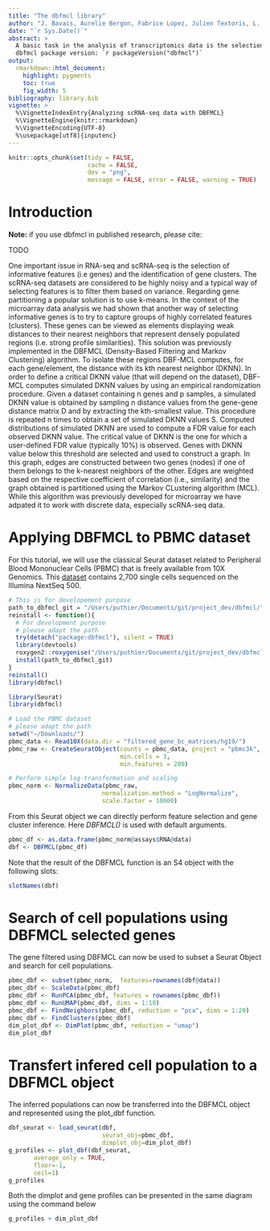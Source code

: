 ```yaml
---
title: "The dbfmcl library"
author: "J. Bavais, Aurelie Bergon, Fabrice Lopez, Julien Textoris, L. Spinelli and D. Puthier"
date: "`r Sys.Date()`"
abstract: >
  A basic task in the analysis of transcriptomics data is the selection of features (genes) and their partitioning to obtain a set of gene clusters that are expected to highlight biological functions, pathways, cell heterogeneity (...). Performing clustering automatically is a daunting task as the number of underlying gene clusters is most generally unknown before starting the analysis. The dbfmcl package is intended to propose a set of functions to infer, in an automated fashion a reasonnable solution to provide, without too much parametrization a first overview of the dataset.
  dbfmcl package version: `r packageVersion("dbfmcl")`
output:
  rmarkdown::html_document:
    highlight: pygments
    toc: true
    fig_width: 5
bibliography: library.bib
vignette: >
  %\VignetteIndexEntry{Analyzing scRNA-seq data with DBFMCL}
  %\VignetteEngine{knitr::rmarkdown}
  %\VignetteEncoding{UTF-8}
  %\usepackage[utf8]{inputenc}
---
```


```r
knitr::opts_chunk$set(tidy = FALSE,
                      cache = FALSE,
                      dev = "png",
                      message = FALSE, error = FALSE, warning = TRUE)
```


# Introduction

**Note:** if you use dbfmcl in published research, please cite:

TODO

One important issue in RNA-seq and scRNA-seq is the selection of informative features (i.e genes) and the identification of gene clusters. The scRNA-seq datasets are considered to be highly noisy and a typical way of selecting features is to filter them based on variance. Regarding gene partitioning a popular solution is to use k-means. In the context of the microarray data analysis we had shown that another way of selecting informative genes is to try to capture groups of highly correlated features (clusters). These genes can be viewed as elements displaying weak distances to their nearest neighbors that represent densely populated regions  (i.e. strong profile similarities). This solution was previously implemented in the DBFMCL (Density-Based Filtering and Markov Clustering) algorithm. To isolate these regions DBF-MCL computes, for each gene/element, the distance with its kth nearest neighbor (DKNN). In order to define a critical DKNN value (that will depend on the dataset), DBF-MCL computes simulated DKNN values by using an empirical randomization procedure. Given a dataset containing n genes and p samples, a simulated DKNN value is obtained by sampling n distance values from the gene-gene distance matrix D and by extracting the kth-smallest value. This procedure is repeated n times to obtain a set of simulated DKNN values S. Computed distributions of simulated DKNN are used to
compute a FDR value for each observed DKNN value. The critical value of DKNN is the one for which a user-defined FDR value (typically 10%) is observed. Genes with DKNN value below this threshold are selected and used to construct a graph. In this graph, edges are constructed between two genes (nodes) if one of them belongs to the k-nearest neighbors of the other. Edges are weighted based on
the respective coefficient of correlation (i.e., similarity) and the graph obtained is partitioned using the Markov CLustering algorithm (MCL).
While this algorithm was previously developed for microarray we have adpated it to work with discrete data, especially scRNA-seq data.

# Applying DBFMCL to PBMC dataset

For this tutorial, we will use the classical Seurat dataset related to Peripheral Blood Mononuclear Cells (PBMC) that is freely available from 10X Genomics. This [dataset](https://cf.10xgenomics.com/samples/cell/pbmc3k/pbmc3k_filtered_gene_bc_matrices.tar.gz) contains 2,700 single cells sequenced on the Illumina NextSeq 500. 
  
  
```r
# This is for developement purpose
path_to_dbfmcl_git = "/Users/puthier/Documents/git/project_dev/dbfmcl/"
reinstall <- function(){
  # For development purpose
  # please adapt the path
  try(detach("package:dbfmcl"), silent = TRUE)
  library(devtools)
  roxygen2::roxygenise("/Users/puthier/Documents/git/project_dev/dbfmcl/")
  install(path_to_dbfmcl_git)
}
reinstall()
library(dbfmcl)
```

```r
library(Seurat)
library(dbfmcl)

# Load the PBMC dataset
# please adapt the path
setwd("~/Downloads/")
pbmc_data <- Read10X(data.dir = "filtered_gene_bc_matrices/hg19/")
pbmc_raw <- CreateSeuratObject(counts = pbmc_data, project = "pbmc3k",
                               min.cells = 3, 
                               min.features = 200)

# Perform simple log-transformation and scaling
pbmc_norm <- NormalizeData(pbmc_raw, 
                          normalization.method = "LogNormalize",
                          scale.factor = 10000)


```

From this Seurat object we can directly perform feature selection and gene cluster inference. Here *DBFMCL()* is used with default arguments.

```r
pbmc_df <- as.data.frame(pbmc_norm@assays$RNA@data)
dbf <- DBFMCL(pbmc_df)
```

Note that the result of the DBFMCL function is an S4 object with the following slots:

```r
slotNames(dbf)
```

# Search of cell populations using DBFMCL selected genes

The gene filtered using DBFMCL can now be used to subset a Seurat Object and search for cell populations.

```r
pbmc_dbf <- subset(pbmc_norm,  features=rownames(dbf@data))
pbmc_dbf <- ScaleData(pbmc_dbf)
pbmc_dbf <- RunPCA(pbmc_dbf, features = rownames(pbmc_dbf))
pbmc_dbf <- RunUMAP(pbmc_dbf, dims = 1:10)
pbmc_dbf <- FindNeighbors(pbmc_dbf, reduction = "pca", dims = 1:20)
pbmc_dbf <- FindClusters(pbmc_dbf)
dim_plot_dbf <- DimPlot(pbmc_dbf, reduction = "umap")
dim_plot_dbf
```

# Transfert infered cell population to a DBFMCL object

The inferred populations can now be transferred into the DBFMCL object and represented using the plot_dbf function.

```r
dbf_seurat <- load_seurat(dbf, 
                          seurat_obj=pbmc_dbf,
                          dimplot_obj=dim_plot_dbf)
g_profiles <- plot_dbf(dbf_seurat,
       average_only = TRUE,
       floor=-1, 
       ceil=1)
g_profiles
```

Both the dimplot and gene profiles can be presented in the same diagram using the command below

```r
g_profiles + dim_plot_dbf
```



